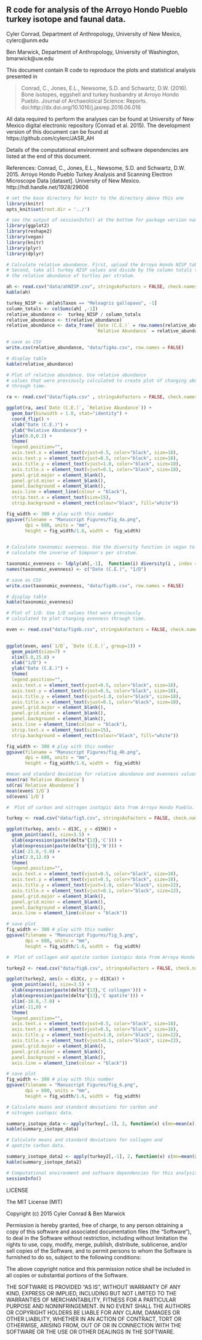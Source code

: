 
## R code for analysis of the Arroyo Hondo Pueblo turkey isotope and faunal data.
 
Cyler Conrad, Department of Anthropology, University of New Mexico, cylerc@unm.edu

Ben Marwick, Department of Anthropology, University of Washington, bmarwick@uw.edu

This document contain R code to reproduce the plots and statistical analysis presented in 

> Conrad, C., Jones, E.L., Newsome, S.D. and Schwartz, D.W. (2016).  Bone isotopes, eggshell and turkey husbandry at Arroyo Hondo Pueblo. Journal of Archaeoloical Science: Reports. doi:http://dx.doi.org/10.1016/j.jasrep.2016.06.016

All data required to perform the analyses can be found at University of New Mexico digital electronic repository (Conrad et al. 2015). The development version of this document can be found at https://github.com/cylerc/JASR_AH

Details of the computational environment and software dependencies are listed at the end of this document. 

References: 
Conrad, C., Jones, E.L., Newsome, S.D. and Schwartz, D.W. 2015. Arroyo Hondo Pueblo Turkey Analysis and Scanning Electron Microscope Data  [dataset]. University of New Mexico. http://hdl.handle.net/1928/29606
 
```r
# set the base directory for knitr to the directory above this one
library(knitr)
opts_knit$set(root.dir = '../')
```

```r
# see the output of sessionInfo() at the bottom for package version numbers
library(ggplot2) 
library(reshape2)
library(vegan)
library(knitr)
library(plyr)
library(dplyr)
```

```r
# Calculate relative abundance. First, upload the Arroyo Hondo NISP table.
# Second, take all turkey NISP values and divide by the column totals to calculate
# the relative abundance of turtles per stratum. 

ah <- read.csv("data/ahNISP.csv", stringsAsFactors = FALSE, check.names = FALSE)
kable(ah)

turkey_NISP <- ah[ah$Taxon == "Meleagris gallopavo", -1]
column_totals <- colSums(ah[ ,-1])
relative_abundance <-  turkey_NISP / column_totals
relative_abundance <- t(relative_abundance)
relative_abundance <- data_frame(`Date (C.E.)` = row.names(relative_abundance), 
                                 `Relative Abundance` = relative_abundance[,1])

# save as CSV 
write.csv(relative_abundance, "data/fig4a.csv", row.names = FALSE)

# display table
kable(relative_abundance)
```

```r
# Plot of relative abundance. Use relative abundance
# values that were previously calculated to create plot of changing abundance 
# through time. 

ra <- read.csv("data/fig4a.csv" , stringsAsFactors = FALSE, check.names = FALSE)

ggplot(ra, aes(`Date (C.E.)`, `Relative Abundance`)) +
  geom_bar(binwidth = 1.0, stat="identity") +
  coord_flip() +
  xlab("Date (C.E.)") +
  ylab("Relative Abundance") +
  ylim(0.0,0.2) +
  theme(
  legend.position="",
  axis.text.x = element_text(vjust=0.5, color="black", size=18),
  axis.text.y = element_text(vjust=0.5, color="black", size=18), 
  axis.title.y = element_text(vjust=1.0, color="black", size=18),
  axis.title.x = element_text(vjust=0.1, color="black", size=18),
  panel.grid.major = element_blank(),
  panel.grid.minor = element_blank(),
  panel.background = element_blank(), 
  axis.line = element_line(colour = "black"),
  strip.text.x = element_text(size=15),
  strip.background = element_rect(colour="black", fill="white"))

fig_width <- 300 # play with this number
ggsave(filename = "Manuscript Figures/fig_4a.png",
       dpi = 600, units = "mm",
       height = fig_width/1.6, width =  fig_width)
  
```

```r
# Calculate taxonomic evenness. Use the diversity function in vegan to 
# calculate the inverse of Simpson's per stratum. 

taxonomic_evenness <- ldply(ah[,-1],  function(i) diversity(i , index = "invsimpson"))
names(taxonomic_evenness) <- c("Date (C.E.)", "1/D")

# save as CSV 
write.csv(taxonomic_evenness, "data/fig4b.csv", row.names = FALSE)

# display table
kable(taxonomic_evenness)
```

```r
# Plot of 1/D. Use 1/D values that were previously 
# calculated to plot changing evenness through time.

even <- read.csv("data/fig4b.csv", stringsAsFactors = FALSE, check.names = FALSE)

 
ggplot(even, aes(`1/D`, `Date (C.E.)`, group=1)) +
  geom_point(size=7) +
  xlim(5.0,15.0) +
  xlab("1/D") +
  ylab("Date (C.E.)") +
  theme(
  legend.position="",
  axis.text.x = element_text(vjust=0.5, color="black", size=18),
  axis.text.y = element_text(vjust=0.5, color="black", size=18), 
  axis.title.y = element_text(vjust=1.0, color="black", size=18),
  axis.title.x = element_text(vjust=0.1, color="black", size=18),
  panel.grid.major = element_blank(),
  panel.grid.minor = element_blank(), 
  panel.background = element_blank(), 
  axis.line = element_line(colour = "black"),
  strip.text.x = element_text(size=15),
  strip.background = element_rect(colour="black", fill="white"))

fig_width <- 300 # play with this number
ggsave(filename = "Manuscript Figures/fig_4b.png",
       dpi = 600, units = "mm",
       height = fig_width/1.6, width =  fig_width)
```

```r
#mean and standard deviation for relative abundance and evenness values
mean(ra$`Relative Abundance`)
sd(ra$`Relative Abundance`)
mean(even$`1/D`)
sd(even$`1/D`)
```

```r
#  Plot of carbon and nitrogen isotopic data from Arroyo Hondo Pueblo.

turkey <- read.csv("data/fig5.csv", stringsAsFactors = FALSE, check.names = FALSE)

ggplot(turkey, aes(x = d13C, y = d15N)) + 
  geom_point(aes(), size=3.5) + 
  xlab(expression(paste(delta^{13},'C'))) + 
  ylab(expression(paste(delta^{15},'N'))) + 
  xlim(-21.0,-5.0) +
  ylim(2.0,12.0) +
  theme(
  legend.position="",
  axis.text.x = element_text(vjust=0.5, color="black", size=18),
  axis.text.y = element_text(vjust=0.5, color="black", size=18), 
  axis.title.y = element_text(vjust=1.0, color="black", size=22),
  axis.title.x = element_text(vjust=0.1, color="black", size=22),
  panel.grid.major = element_blank(),
  panel.grid.minor = element_blank(), 
  panel.background = element_blank(), 
  axis.line = element_line(colour = "black"))

# save plot
fig_width <- 300 # play with this number
ggsave(filename = "Manuscript Figures/fig_5.png",
       dpi = 600, units = "mm",
       height = fig_width/1.6, width =  fig_width)
```

```r
#  Plot of collagen and apatite carbon isotopic data from Arroyo Hondo Pueblo.

turkey2 <- read.csv("data/fig6.csv", stringsAsFactors = FALSE, check.names = FALSE)

ggplot(turkey2, aes(x = d13Cc, y = d13Ca)) + 
  geom_point(aes(), size=3.5) + 
  xlab(expression(paste(delta^{13},'C collagen'))) + 
  ylab(expression(paste(delta^{13},'C apatite'))) + 
  xlim(-18.0,-7.0) +
  ylim(-11,0) +
  theme(
  legend.position="",
  axis.text.x = element_text(vjust=0.5, color="black", size=18),
  axis.text.y = element_text(vjust=0.5, color="black", size=18), 
  axis.title.y = element_text(vjust=1.0, color="black", size=22),
  axis.title.x = element_text(vjust=0.1, color="black", size=22),
  panel.grid.major = element_blank(),
  panel.grid.minor = element_blank(), 
  panel.background = element_blank(), 
  axis.line = element_line(colour = "black"))

# save plot
fig_width <- 300 # play with this number
ggsave(filename = "Manuscript Figures/fig_6.png",
       dpi = 600, units = "mm",
       height = fig_width/1.6, width =  fig_width)
```

```r
# Calculate means and standard deviations for carbon and 
# nitrogen isotopic data. 

summary_isotope_data <- apply(turkey[,-1], 2, function(x) c(mn=mean(x), sd=sd(x)))
kable(summary_isotope_data)

# Calculate means and standard deviations for collagen and 
# apatite carbon data. 

summary_isotope_data2 <- apply(turkey2[,-1], 2, function(x) c(mn=mean(x), sd=sd(x)))
kable(summary_isotope_data2)
```

```r
# Computational environment and software dependencies for this analysis
sessionInfo()
```

LICENSE
 
The MIT License (MIT)

Copyright (c) 2015 Cyler Conrad & Ben Marwick

Permission is hereby granted, free of charge, to any person obtaining a copy
of this software and associated documentation files (the "Software"), to deal
in the Software without restriction, including without limitation the rights
to use, copy, modify, merge, publish, distribute, sublicense, and/or sell
copies of the Software, and to permit persons to whom the Software is
furnished to do so, subject to the following conditions:

The above copyright notice and this permission notice shall be included in
all copies or substantial portions of the Software.

THE SOFTWARE IS PROVIDED "AS IS", WITHOUT WARRANTY OF ANY KIND, EXPRESS OR
IMPLIED, INCLUDING BUT NOT LIMITED TO THE WARRANTIES OF MERCHANTABILITY,
FITNESS FOR A PARTICULAR PURPOSE AND NONINFRINGEMENT. IN NO EVENT SHALL THE
AUTHORS OR COPYRIGHT HOLDERS BE LIABLE FOR ANY CLAIM, DAMAGES OR OTHER
LIABILITY, WHETHER IN AN ACTION OF CONTRACT, TORT OR OTHERWISE, ARISING FROM,
OUT OF OR IN CONNECTION WITH THE SOFTWARE OR THE USE OR OTHER DEALINGS IN
THE SOFTWARE.



